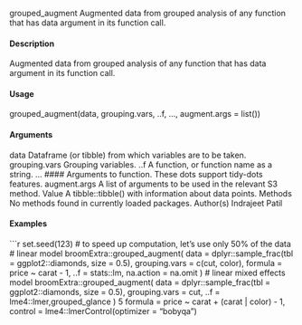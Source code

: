 grouped_augment
Augmented data from grouped analysis of any function that has data
argument in its function call.

#### Description

Augmented data from grouped analysis of any function that has data argument in its function call.

#### Usage

grouped_augment(data, grouping.vars, ..f, ..., augment.args = list())

#### Arguments

data Dataframe (or tibble) from which variables are to be taken.
grouping.vars Grouping variables.
..f A function, or function name as a string.
... 
#### Arguments
 to function.
These dots support tidy-dots features.
augment.args A list of arguments to be used in the relevant S3 method.
Value
A tibble::tibble() with information about data points.
Methods
No methods found in currently loaded packages.
Author(s)
Indrajeet Patil

#### Examples
```r
set.seed(123)
# to speed up computation, let's use only 50% of the data
# linear model
broomExtra::grouped_augment(
data = dplyr::sample_frac(tbl = ggplot2::diamonds, size = 0.5),
grouping.vars = c(cut, color),
formula = price ~ carat - 1,
..f = stats::lm,
na.action = na.omit
)
# linear mixed effects model
broomExtra::grouped_augment(
data = dplyr::sample_frac(tbl = ggplot2::diamonds, size = 0.5),
grouping.vars = cut,
..f = lme4::lmer,grouped_glance
)
5
formula = price ~ carat + (carat | color) - 1,
control = lme4::lmerControl(optimizer = "bobyqa")

